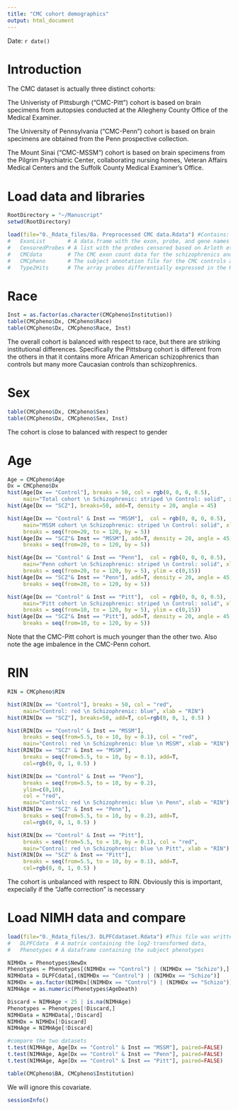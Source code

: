 ---
title: "CMC cohort demographics"
output: html_document
---
Date:  `r date()`

# Introduction
The CMC dataset is actually three distinct cohorts:

The Univeristy of Pittsburgh ("CMC-Pitt") cohort is based on brain specimens from autopsies conducted at the Allegheny County Office of the Medical Examiner.

The University of Pennsylvania ("CMC-Penn") cohort is based on brain specimens are obtained from the Penn prospective collection.

The Mount Sinai ("CMC-MSSM") cohort is based on brain specimens from the Pilgrim Psychiatric Center, collaborating nursing homes, Veteran Affairs Medical Centers and the Suffolk County Medical Examiner's Office. 

# Load data and libraries
```{r Load_data_and_libraries, cache=FALSE}
RootDirectory = "~/Manuscript"
setwd(RootDirectory)

load(file="0._Rdata_files/8a. Preprocessed CMC data.Rdata") #Contains:
#   ExonList       # A data.frame with the exon, probe, and gene names for the exons which mapped to Illumina probes differentially expressed in the HBCC expression array data.
#   CensoredProbes # A list with the probes censored based on Arloth et al.
#   CMCdata        # The CMC exon count data for the schizophrenics and controls.
#   CMCpheno       # The subject annotation file for the CMC controls and schizophrenics 
#   Type2Hits      # The array probes differentially expressed in the HBCC type 2 schizophrenics (from analysis 7b)
```

# Race
``` {r Race, cache=FALSE} 
Inst = as.factor(as.character(CMCpheno$Institution))
table(CMCpheno$Dx, CMCpheno$Race)
table(CMCpheno$Dx, CMCpheno$Race, Inst)
```
The overall cohort is balanced with respect to race, but there are striking institutional differences. Specifically the Pittsburg cohort is different from the others in that it contains more African American schizophrenics than controls but many more Caucasian controls than schizophrenics.

# Sex
```{r Sex, cache=FALSE}
table(CMCpheno$Dx, CMCpheno$Sex)
table(CMCpheno$Dx, CMCpheno$Sex, Inst)
```
The cohort is close to balanced with respect to gender

# Age
```{r Age, cache=FALSE, fig.width=9, fig.height=6, out.width="900px", out.height="600px"}
Age = CMCpheno$Age
Dx = CMCpheno$Dx
hist(Age[Dx == "Control"], breaks = 50, col = rgb(0, 0, 0, 0.5),
     main="Total cohort \n Schizophrenic: striped \n Control: solid", xlab = "Age")
hist(Age[Dx == "SCZ"], breaks=50, add=T, density = 20, angle = 45)

hist(Age[Dx == "Control" & Inst == "MSSM"],  col = rgb(0, 0, 0, 0.5),
     main="MSSM cohort \n Schizophrenic: striped \n Control: solid", xlab = "Age",
     breaks = seq(from=20, to = 120, by = 5))
hist(Age[Dx == "SCZ"& Inst == "MSSM"], add=T, density = 20, angle = 45,
     breaks = seq(from=20, to = 120, by = 5))

hist(Age[Dx == "Control" & Inst == "Penn"],  col = rgb(0, 0, 0, 0.5),
     main="Penn cohort \n Schizophrenic: striped \n Control: solid", xlab = "Age",
     breaks = seq(from=20, to = 120, by = 5), ylim = c(0,15))
hist(Age[Dx == "SCZ"& Inst == "Penn"], add=T, density = 20, angle = 45,
     breaks = seq(from=20, to = 120, by = 5))

hist(Age[Dx == "Control" & Inst == "Pitt"],  col = rgb(0, 0, 0, 0.5),
     main="Pitt cohort \n Schizophrenic: striped \n Control: solid", xlab = "Age",
     breaks = seq(from=10, to = 120, by = 5), ylim = c(0,15))
hist(Age[Dx == "SCZ"& Inst == "Pitt"], add=T, density = 20, angle = 45,
     breaks = seq(from=10, to = 120, by = 5))
```

Note that the CMC-Pitt cohort is much younger than the other two. Also note the age imbalence in the CMC-Penn cohort.

# RIN
```{r RIN, cache=FALSE, fig.width=9, fig.height=6, out.width="900px", out.height="600px"}
RIN = CMCpheno$RIN

hist(RIN[Dx == "Control"], breaks = 50, col = "red",
     main="Control: red \n Schizophrenic: blue", xlab = "RIN")
hist(RIN[Dx == "SCZ"], breaks=50, add=T, col=rgb(0, 0, 1, 0.5) )

hist(RIN[Dx == "Control" & Inst == "MSSM"], 
     breaks = seq(from=5.5, to = 10, by = 0.1), col = "red",
     main="Control: red \n Schizophrenic: blue \n MSSM", xlab = "RIN")
hist(RIN[Dx == "SCZ" & Inst == "MSSM"], 
     breaks = seq(from=5.5, to = 10, by = 0.1), add=T, 
     col=rgb(0, 0, 1, 0.5) )

hist(RIN[Dx == "Control" & Inst == "Penn"], 
     breaks = seq(from=5.5, to = 10, by = 0.2), 
     ylim=c(0,10),
     col = "red",
     main="Control: red \n Schizophrenic: blue \n Penn", xlab = "RIN")
hist(RIN[Dx == "SCZ" & Inst == "Penn"], 
     breaks = seq(from=5.5, to = 10, by = 0.2), add=T, 
     col=rgb(0, 0, 1, 0.5) )

hist(RIN[Dx == "Control" & Inst == "Pitt"], 
     breaks = seq(from=5.5, to = 10, by = 0.1), col = "red",
     main="Control: red \n Schizophrenic: blue \n Pitt", xlab = "RIN")
hist(RIN[Dx == "SCZ" & Inst == "Pitt"], 
     breaks = seq(from=5.5, to = 10, by = 0.1), add=T, 
     col=rgb(0, 0, 1, 0.5) )
```

The cohort is unbalanced with respect to RIN. Obviously this is important, expecially if the "Jaffe correction" is necessary

# Load NIMH data and compare
```{r Load_nimh_data, cache=FALSE}
load(file="0._Rdata_files/3. DLPFCdataset.Rdata") #This file was written by analysis 3. Contains:
#   DLPFCdata  # A matrix containing the log2-transformed data,
#   Phenotypes # A dataframe containing the subject phenotypes 

NIMHDx = Phenotypes$NewDx
Phenotypes = Phenotypes[(NIMHDx == "Control") | (NIMHDx == "Schizo"),]
NIMHData = DLPFCdata[,(NIMHDx == "Control") | (NIMHDx == "Schizo")]
NIMHDx = as.factor(NIMHDx[(NIMHDx == "Control") | (NIMHDx == "Schizo")])
NIMHAge = as.numeric(Phenotypes$AgeDeath)

Discard = NIMHAge < 25 | is.na(NIMHAge)
Phenotypes = Phenotypes[!Discard,]
NIMHData = NIMHData[,!Discard]
NIMHDx = NIMHDx[!Discard]
NIMHAge = NIMHAge[!Discard]

#compare the two datasets
t.test(NIMHAge, Age[Dx == "Control" & Inst == "MSSM"], paired=FALSE)
t.test(NIMHAge, Age[Dx == "Control" & Inst == "Penn"], paired=FALSE)
t.test(NIMHAge, Age[Dx == "Control" & Inst == "Pitt"], paired=FALSE)
```

```{r BA, cache=FALSE}
table(CMCpheno$BA, CMCpheno$Institution)
```

We will ignore this covariate.


```{r}
sessionInfo()
```
